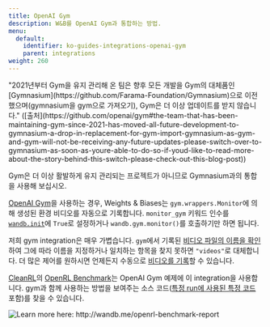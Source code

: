 ```yaml
---
title: OpenAI Gym
description: W&B를 OpenAI Gym과 통합하는 방법.
menu:
  default:
    identifier: ko-guides-integrations-openai-gym
    parent: integrations
weight: 260
---
```


<Note>
"2021년부터 Gym을 유지 관리해 온 팀은 향후 모든 개발을 Gym의 대체품인 [Gymnasium](https://github.com/Farama-Foundation/Gymnasium)으로 이전했으며(gymnasium을 gym으로 가져오기), Gym은 더 이상 업데이트를 받지 않습니다." ([출처](https://github.com/openai/gym#the-team-that-has-been-maintaining-gym-since-2021-has-moved-all-future-development-to-gymnasium-a-drop-in-replacement-for-gym-import-gymnasium-as-gym-and-gym-will-not-be-receiving-any-future-updates-please-switch-over-to-gymnasium-as-soon-as-youre-able-to-do-so-if-youd-like-to-read-more-about-the-story-behind-this-switch-please-check-out-this-blog-post))

Gym은 더 이상 활발하게 유지 관리되는 프로젝트가 아니므로 Gymnasium과의 통합을 사용해 보십시오.
</Note>

[OpenAI Gym](https://github.com/openai/gym)을 사용하는 경우, Weights & Biases는 `gym.wrappers.Monitor`에 의해 생성된 환경 비디오를 자동으로 기록합니다. `monitor_gym` 키워드 인수를 [`wandb.init`](/ko/ref/python/init)에 `True`로 설정하거나 `wandb.gym.monitor()`를 호출하기만 하면 됩니다.

저희 gym integration은 매우 가볍습니다. `gym`에서 기록된 [비디오 파일의 이름을 확인](https://github.com/wandb/wandb/blob/master/wandb/integration/gym/__init__.py#L15)하여 그에 따라 이름을 지정하거나 일치하는 항목을 찾지 못하면 `"videos"`로 대체합니다. 더 많은 제어를 원하시면 언제든지 수동으로 [비디오를 기록](/ko/guides/track/log/media/)할 수 있습니다.

[CleanRL](https://github.com/vwxyzjn/cleanrl)의 [OpenRL Benchmark](http://wandb.me/openrl-benchmark-report)는 OpenAI Gym 예제에 이 integration을 사용합니다. gym과 함께 사용하는 방법을 보여주는 소스 코드([특정 run에 사용된 특정 코드](https://wandb.ai/cleanrl/cleanrl.benchmark/runs/2jrqfugg/code?workspace=user-costa-huang) 포함)를 찾을 수 있습니다.

<Frame>
    <img src="/images/integrations/open_ai_report_example.png" alt="Learn more here: http://wandb.me/openrl-benchmark-report"  />
</Frame>
